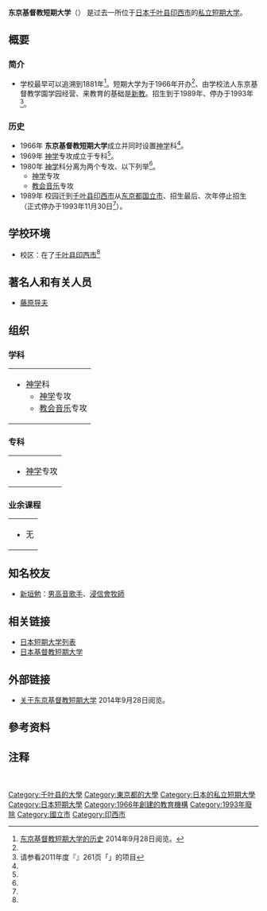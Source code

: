 {{大学(日本) 
| 国=日本
| 大学名=东京基督教短期大学
| ふりがな=とうきょうきりすときょうたんきだいがく
| 英称=
| 画像=
| 图像大小=
| 画像説明=
| 大学设置年=1966年
| 创立年=1881年
| 学校种別=私立
| 设置者=学校法人东京基督教学園学园
| 本部所在地=[[千叶县|千叶县]][[印西市|印西市]]内野3-301-5-1<ref group="注" name="本部所在地">现在[[东京基督教大学|东京基督教大学]]所在地。</ref>
| キャンパス={{JPN}}<br />[[千叶县|千叶县]][[印西市|印西市]]<ref group="注" name="本部所在地"/>
| 学部=神学科<br>　[[神学|神学]]专攻<br>　[[教会|教会]][[音乐|音乐]]专攻
| 研究科=[[神学|神学]]专攻
| 大学の略称=
| 网站=http://www.tci.ac.jp/info/history
}}
{{Portal|大學|Nuvola apps file-manager.png}}
'''东京基督教短期大学'''（{{jpn|j=東京基督教短期大学|hg=とうきょうきりすときょうたんきだいがく|rm=Tokyo Kirisutokyo Tanki Daigaku|f=t}}）<!--，简称'''**短'''（**たん）<ref name="简称">[http://www.** **短期大学博客]{{ja}}20**年**月**日阅览。</ref>，-->是过去一所位于[[日本|日本]][[千叶县|千叶县]][[印西市|印西市]]的[[私立大學|私立]][[短期大学|短期大学]]。
== 概要 ==
=== 简介 ===
* 学校最早可以追溯到1881年<ref name="短期大学的历史">[http://www.tci.ac.jp/info/history 东京基督教短期大学的历史] {{Wayback|url=http://www.tci.ac.jp/info/history |date=20141027160636 }}{{ja}}2014年9月28日阅览。</ref>。短期大学为于1966年开办<ref name="短期大学的历史"/>、由学校法人东京基督教学園学园经营、来教育的基础是[[新教|新教]]。招生到于1989年、停办于1993年<ref name="全国短期大学高等専门学校一覧2011">请参看2011年度『{{link-ja|日本短期大学高等专业学校列表|全国短期大学高等専門学校一覧}}』261页「{{lang|ja|東京基督教短期大学}}」的项目{{ja}}</ref>。
=== 历史 ===
* 1966年 '''东京基督教短期大学'''成立并同时设置[[神学|神学]]科<ref name="短期大学的历史"/>。
* 1969年 [[神学|神学]]专攻成立于专科<ref name="短期大学的历史"/>。
* 1980年 [[神学|神学]]科分离为两个专攻、以下列举<ref name="全国短期大学高等専门学校一覧2011"/>。
** [[神学|神学]]专攻
** [[教会|教会]][[音乐|音乐]]专攻
* 1989年 校园迁到[[千叶县|千叶县]][[印西市|印西市]]从[[东京都|东京都]][[国立市|国立市]]、招生最后、次年停止招生（正式停办于1993年11月30日<ref name="全国短期大学高等専门学校一覧2011"/>）。
<!--=== 宪章 ===
* 请参看[http://www.** **短期大学部的标志] {{ja}} 2014年*月**日阅览。
=== 教育与研究===
**-->
== 学校环境==
* 校区：在了[[千叶县|千叶县]][[印西市|印西市]]<ref group="注" name="本部所在地"/>
<!--== 历任校长 ==
* [[**|**]]：第一代短期大学校长<ref name="短期大学一覧">请参看1950年度『{{link-ja|日本短期大学列表|全国短期大学一覧}}』**页（1950年、于1950年5月1日）{{ja}}</ref>。
* [[**|**]]：最后短期大学校长<ref name="全国学校総覧1993">请参看1993年度『{{link-ja|日本学校列表|全国学校総覧}}』**页（1992年、于1992年5月1日）{{ja}}</ref>。-->
== 著名人和有关人员 ==
* [[藤原导夫|藤原导夫]]
== 组织 ==
=== 学科 ===
{| style="width: 100%;"|
| 
* [[神学|神学]]科
** [[神学|神学]]专攻
** [[教会|教会]][[音乐|音乐]]专攻
|}
=== 专科 ===
{| style="width: 100%;"|
| 
* [[神学|神学]]专攻
|}
=== 业余课程 ===
{| style="width: 100%;"|
| 
* 无
|}
<!--=== 附属学校 ===
{| style="width: 100%;"
* 
|}
=== 附属机关 ===
{| style="width: 100%;"
|
*
|}-->
== 知名校友 ==
* [[新垣勉|新垣勉]]：[[男高音|男高音]][[歌手|歌手]]、[[浸信會|浸信會]][[牧師|牧師]]
== 相关链接 ==
* [[日本短期大学列表|日本短期大学列表]]
* [[日本基督教短期大学|日本基督教短期大学]]
== 外部链接 ==
{{commons category|Tokyo Christian College}}
* [http://www.tci.ac.jp/info/history 关于东京基督教短期大学] {{Wayback|url=http://www.tci.ac.jp/info/history |date=20141027160636 }}{{ja}}2014年9月28日阅览。
== 參考资料 ==
{{reflist}}
== 注释 ==
{{reflist|group="注"}}　

{{DEFAULTSORT:Tokyo Kirisutokyo Tankidaigaku}}
[[Category:千叶县的大學|Category:千叶县的大學]]
[[Category:東京都的大學|Category:東京都的大學]]
[[Category:日本的私立短期大學|Category:日本的私立短期大學]]
[[Category:日本短期大學|Category:日本短期大學]]
[[Category:1966年創建的教育機構|Category:1966年創建的教育機構]]
[[Category:1993年廢除|Category:1993年廢除]]
[[Category:國立市|Category:國立市]]
[[Category:印西市|Category:印西市]]